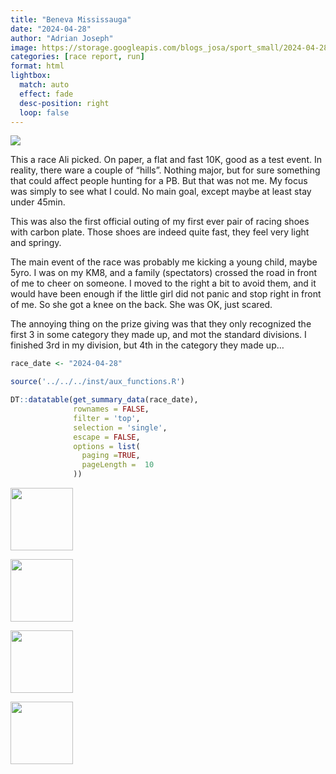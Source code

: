 ```yaml
---
title: "Beneva Mississauga"
date: "2024-04-28"
author: "Adrian Joseph"
image: https://storage.googleapis.com/blogs_josa/sport_small/2024-04-28_BENEVA_MISSISSAUGA/img/00.png
categories: [race report, run]
format: html
lightbox:
  match: auto
  effect: fade
  desc-position: right
  loop: false
---
```

![](https://storage.googleapis.com/blogs_josa/sport_small/2024-04-28_BENEVA_MISSISSAUGA/img/00.png)

This a race Ali picked. On paper, a flat and fast 10K, good as a test event. In reality, there ware a couple of "hills". Nothing major, but for sure  something that could affect people hunting for a PB. But that was not me. My focus was simply to see what I could. No main goal, except maybe at least stay under 45min.

This was also the first official outing of my first ever pair of racing shoes with carbon plate. Those shoes are indeed quite fast, they feel very light and springy.

The main event of the race was probably me kicking a young child, maybe 5yro. I was on my KM8, and a family (spectators) crossed the road in front of me to cheer on someone. I moved to the right a bit to avoid them, and it would have been enough if the little girl did not panic and stop right in front of me. So she got a knee on the back. She was OK, just scared.

The annoying thing on the prize giving was that they only recognized the first 3 in some category they made up, and mot the standard divisions. I finished 3rd in my division, but 4th in the category they made up...


```r
race_date <- "2024-04-28"

source('../../../inst/aux_functions.R')

DT::datatable(get_summary_data(race_date),
              rownames = FALSE,
              filter = 'top',
              selection = 'single',
              escape = FALSE,
              options = list(
                paging =TRUE,
                pageLength =  10
              ))
```


::: {layout-ncol=4}
![](https://storage.googleapis.com/blogs_josa/sport_small/2024-04-28_BENEVA_MISSISSAUGA/img/00.png){ width="100" group="hi" }

![](https://storage.googleapis.com/blogs_josa/sport_small/2024-04-28_BENEVA_MISSISSAUGA/img/01.png){ width="100" group="hi" }

![](https://storage.googleapis.com/blogs_josa/sport_small/2024-04-28_BENEVA_MISSISSAUGA/img/02.png){ width="100" group="hi" }

![](https://storage.googleapis.com/blogs_josa/sport_small/2024-04-28_BENEVA_MISSISSAUGA/img/06.png){ width="100" group="hi" }


:::
